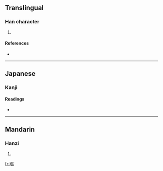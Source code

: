 ==Translingual==

===Han character===
{{Han char|rn=72|rad=日|as=08|sn=12|four=6602<sub>7</sub>|canj=日日心竹 (AAPH)}}

# {{defn|Han|sort=日08}}

====References====
* {{Han ref|kx=0497.140|dkj=14009|dj=0863.220|hdz=21518.110|uh=6679|ud=26233|bh=D9A6|bd=55718}}

----

==Japanese==

===Kanji===
{{ja-kanji|rs=日08|grade=9}}

====Readings====
* {{ja-readings|on=[[えき]] (eki), [[せく]] (seku), [[せき]] (seki), [[しゃく]] (shaku)
|kun=[[かげる]] (kageru)
}}

----

==Mandarin==

===Hanzi===
{{cmn-hanzi|pin=[[yì]] ([[yi4]]), [[zhī]] ([[zhi1]])|wg=i<sup>4</sup>, chih<sup>1</sup>}}

# {{defn|Mandarin|sort=日08}}

[[fr:晹]]